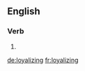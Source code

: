 ==English==

===Verb===
{{head|en|present participle}}

# {{present participle of|loyalize|lang=en}}

[[de:loyalizing]]
[[fr:loyalizing]]